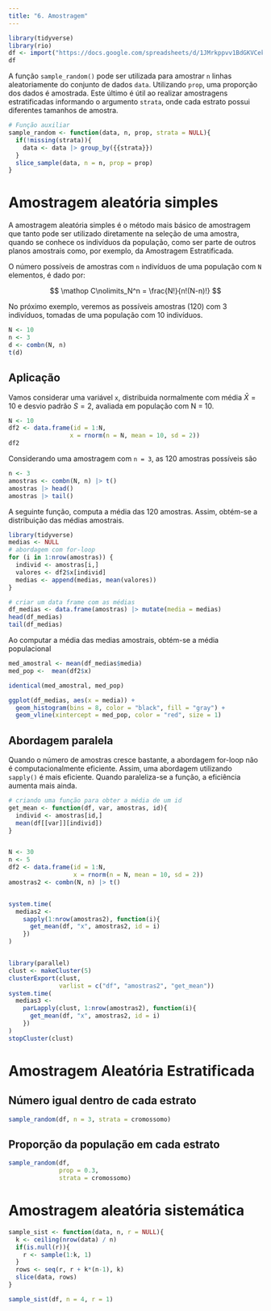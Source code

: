 ```yaml
---
title: "6. Amostragem"
---
```



```r
library(tidyverse)
library(rio)
df <- import("https://docs.google.com/spreadsheets/d/1JMrkppvv1BdGKVCekzZPsPYCKcgUWjxpuDlWqejc22s/edit#gid=1461701268")
df
```

A função `sample_random()` pode ser utilizada para amostrar `n` linhas aleatoriamente do conjunto de dados `data`. Utilizando `prop`, uma proporção dos dados é amostrada. Este último é útil ao realizar amostragens estratificadas informando o argumento `strata`, onde cada estrato possui diferentes tamanhos de amostra.

```r
# Função auxiliar
sample_random <- function(data, n, prop, strata = NULL){
  if(!missing(strata)){
    data <- data |> group_by({{strata}})
  }
  slice_sample(data, n = n, prop = prop)
}
```


# Amostragem aleatória simples
A amostragem aleatória simples é o método mais básico de amostragem que tanto pode ser utilizado diretamente na seleção de uma amostra, quando se conhece os indivíduos da população, como ser parte de outros planos amostrais como, por exemplo, da Amostragem Estratificada.

O número possíveis de amostras com `n` indivíduos de uma população com `N` elementos, é dado por:

$$
\mathop C\nolimits_N^n = \frac{N!}{n!(N-n)!}
$$

No próximo exemplo, veremos as possíveis amostras (120) com 3 indivíduos, tomadas de uma população com 10 indivíduos.

```r
N <- 10
n <- 3
d <- combn(N, n)
t(d)
```



## Aplicação
Vamos considerar uma variável `x`, distribuida normalmente  com média $\bar X = 10$ e desvio padrão $S = 2$, avaliada em população com N = 10.

```r
N <- 10
df2 <- data.frame(id = 1:N,
                 x = rnorm(n = N, mean = 10, sd = 2))
df2
```

Considerando uma amostragem com `n = 3`, as 120 amostras possíveis são


```r
n <- 3
amostras <- combn(N, n) |> t()
amostras |> head()
amostras |> tail()
```

A seguinte função, computa a média das 120 amostras. Assim, obtém-se a distribuição das médias amostrais.
```r
library(tidyverse)
medias <- NULL
# abordagem com for-loop
for (i in 1:nrow(amostras)) {
  individ <- amostras[i,]
  valores <- df2$x[individ]
  medias <- append(medias, mean(valores))
}

# criar um data frame com as médias
df_medias <- data.frame(amostras) |> mutate(media = medias)
head(df_medias)
tail(df_medias)
```


Ao computar a média das medias amostrais, obtém-se a média populacional

```r
med_amostral <- mean(df_medias$media)
med_pop <-  mean(df2$x)

identical(med_amostral, med_pop)

ggplot(df_medias, aes(x = media)) +
  geom_histogram(bins = 8, color = "black", fill = "gray") +
  geom_vline(xintercept = med_pop, color = "red", size = 1)
```

## Abordagem paralela
Quando o número de amostras cresce bastante, a abordagem for-loop não é computacionalmente eficiente. Assim, uma abordagem utilizando `sapply()` é mais eficiente. Quando paraleliza-se a função, a eficiência aumenta mais ainda.

```r
# criando uma função para obter a média de um id
get_mean <- function(df, var, amostras, id){
  individ <- amostras[id,]
  mean(df[[var]][individ])
}


N <- 30
n <- 5
df2 <- data.frame(id = 1:N,
                  x = rnorm(n = N, mean = 10, sd = 2))
amostras2 <- combn(N, n) |> t()


system.time(
  medias2 <-
    sapply(1:nrow(amostras2), function(i){
      get_mean(df, "x", amostras2, id = i)
    })
)


library(parallel)
clust <- makeCluster(5)
clusterExport(clust,
              varlist = c("df", "amostras2", "get_mean"))
system.time(
  medias3 <-
    parLapply(clust, 1:nrow(amostras2), function(i){
      get_mean(df, "x", amostras2, id = i)
    })
)
stopCluster(clust)

```


# Amostragem Aleatória Estratificada
## Número igual dentro de cada estrato
```r
sample_random(df, n = 3, strata = cromossomo)
```


## Proporção da população em cada estrato
```r
sample_random(df,
              prop = 0.3,
              strata = cromossomo)
```



# Amostragem aleatória sistemática
```r
sample_sist <- function(data, n, r = NULL){
  k <- ceiling(nrow(data) / n)
  if(is.null(r)){
    r <- sample(1:k, 1)
  }
  rows <- seq(r, r + k*(n-1), k)
  slice(data, rows)
}

sample_sist(df, n = 4, r = 1)
```


